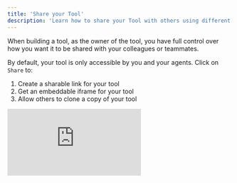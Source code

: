 ```yaml
---
title: 'Share your Tool'
description: 'Learn how to share your Tool with others using different UI options'
---
```


When building a tool, as the owner of the tool, you have full control over how you want it to be shared with your colleagues or teammates.

By default, your tool is only accessible by you and your agents. Click on `Share` to: 

1. Create a sharable link for your tool
2. Get an embeddable iframe for your tool
3. Allow others to clone a copy of your tool

<div
  style={{
    width: '100%',
    position: 'relative',
    paddingTop: '56.25%',
  }}>
  <iframe
    src="https://app.supademo.com/embed/cm7ob1zzw0393hilgqrw8b0zy"
    frameBorder="0"
    title="Build an AI agent from scratch in Relevance AI"
    allow="clipboard-write"
    webkitallowfullscreen="true"
    mozallowfullscreen="true"
    allowfullscreen
    style={{
      position: 'absolute',
      top: 0,left: 0, width: '100%', height: '100%',
      border: '3px solid #5E43CE',
      borderRadius: '10px',
    }}/>
</div>

## Sharable link

If you share your Tool as a sharable link, people you share your Tool with will be able to run your Tool from your account. 

<Warning>You will be charged for any Tool runs that those with access to your Tool perform.</Warning>

When sharing your Tool as a sharable link, you can select:
- A primary color for your form
- A guidance tip
- A Call to Action (CTA) button
- Relevance AI branding

## Embed your Tool

You can also embed your Tool onto a website so that users can run your Tool from your site / app.

<Warning>You will be charged for any Tool runs from those who run your Tool through your embedded iframe.</Warning>

When sharing your Tool as a sharable link, you can select:
- A primary color for your form
- A guidance tip
- A Call to Action (CTA) button
- Relevance AI branding

## Cloneable template

You can share a link to allow anyone with the link to clone your Tool to their Relevance AI project. This is the best option to use if you want to share your Tool with someone but do not want them using your project / credits. 

Once someone clones your tool to their project, their cloned tool will not be updated with any changes you make to it.